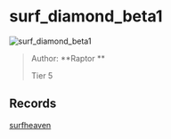 
# surf_diamond_beta1

![surf_diamond_beta1](https://raw.githubusercontent.com/Sayt123/SurfMapPics/Maps-and-bonuses/csgo/surf_diamond_beta1.jpg)

> Author: **Raptor **
>
> Tier 5

## Records

[surfheaven](https://surfheaven.eu/map/surf_diamond_beta1)
